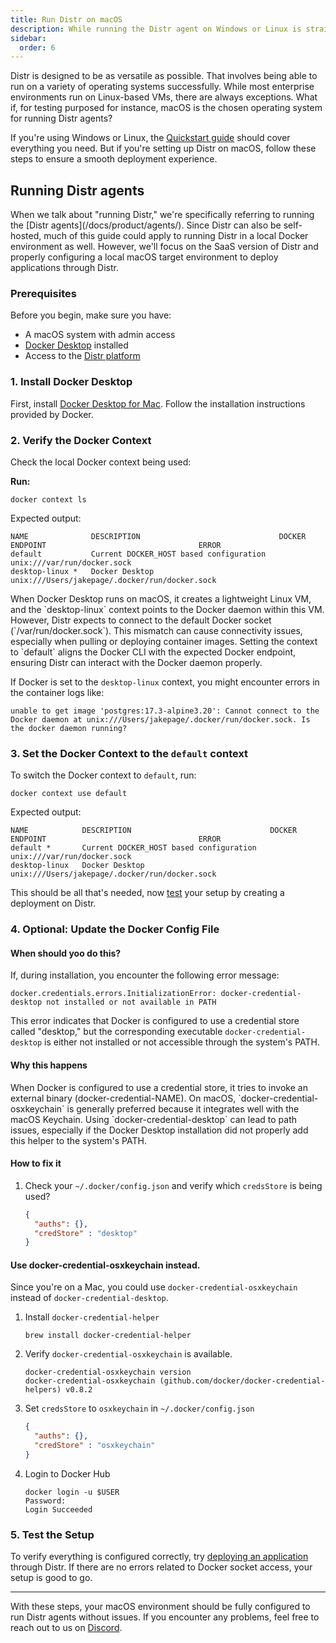 ```yaml
---
title: Run Distr on macOS
description: While running the Distr agent on Windows or Linux is straightforward, macOS may require a few additional tweaks.
sidebar:
  order: 6
---
```



Distr is designed to be as versatile as possible. That involves being able to run on a variety of operating systems successfully. While most enterprise environments run on Linux-based VMs, there are always exceptions. What if, for testing purposed for instance, macOS is the chosen operating system for running Distr agents?

If you're using Windows or Linux, the [Quickstart guide](/docs/getting-started/quickstart/) should cover everything you need. But if you're setting up Distr on macOS, follow these steps to ensure a smooth deployment experience.

## Running Distr agents
<Aside type="note">
  When we talk about "running Distr," we're specifically referring to running the [Distr agents](/docs/product/agents/). Since Distr can also be self-hosted, much of this guide could apply to running Distr in a local Docker environment as well. However, we'll focus on the SaaS version of Distr and properly configuring a local macOS target environment to deploy applications through Distr.
</Aside>

### Prerequisites
Before you begin, make sure you have:

- A macOS system with admin access
- [Docker Desktop](https://www.docker.com/products/docker-desktop/) installed
- Access to the [Distr platform](https://app.distr.sh/)

### 1. Install Docker Desktop
First, install [Docker Desktop for Mac](https://docs.docker.com/desktop/setup/install/mac-install/). Follow the installation instructions provided by Docker.

### 2. Verify the Docker Context
Check the local Docker context being used:

**Run:**
```shell
docker context ls
```

Expected output:
```
NAME              DESCRIPTION                               DOCKER ENDPOINT                                  ERROR
default           Current DOCKER_HOST based configuration   unix:///var/run/docker.sock
desktop-linux *   Docker Desktop                            unix:///Users/jakepage/.docker/run/docker.sock
```

<Aside type="tip">
  When Docker Desktop runs on macOS, it creates a lightweight Linux VM, and the `desktop-linux` context points to the Docker daemon within this VM. However, Distr expects to connect to the default Docker socket (`/var/run/docker.sock`). This mismatch can cause connectivity issues, especially when pulling or deploying container images. Setting the context to `default` aligns the Docker CLI with the expected Docker endpoint, ensuring Distr can interact with the Docker daemon properly.
</Aside>

If Docker is set to the `desktop-linux` context, you might encounter errors in the container logs like:

```
unable to get image 'postgres:17.3-alpine3.20': Cannot connect to the Docker daemon at unix:///Users/jakepage/.docker/run/docker.sock. Is the docker daemon running?
```

### 3. Set the Docker Context to the `default` context

To switch the Docker context to `default`, run:

```shell
docker context use default
```

Expected output:
```
NAME            DESCRIPTION                               DOCKER ENDPOINT                                  ERROR
default *       Current DOCKER_HOST based configuration   unix:///var/run/docker.sock
desktop-linux   Docker Desktop                            unix:///Users/jakepage/.docker/run/docker.sock
```

This should be all that's needed, now [test](/docs/guides/distr-on-macos/#5-test-the-setup) your setup by creating a deployment on Distr.

### 4. Optional: Update the Docker Config File

#### When should yoo do this?
If, during installation, you encounter the following error message:

```
docker.credentials.errors.InitializationError: docker-credential-desktop not installed or not available in PATH
```

This error indicates that Docker is configured to use a credential store called "desktop," but the corresponding executable `docker-credential-desktop` is either not installed or not accessible through the system's PATH.

#### Why this happens

<Aside tag="info">
  When Docker is configured to use a credential store, it tries to invoke an external binary (docker-credential-NAME). On macOS, `docker-credential-osxkeychain` is generally preferred because it integrates well with the macOS Keychain. Using `docker-credential-desktop` can lead to path issues, especially if the Docker Desktop installation did not properly add this helper to the system's PATH.
</Aside>

#### How to fix it
1. Check your `~/.docker/config.json` and verify which `credsStore` is being used?
    ```json
    {
      "auths": {},
      "credStore" : "desktop"
    }
    ```

#### Use docker-credential-osxkeychain instead.

Since you're on a Mac, you could use `docker-credential-osxkeychain` instead of `docker-credential-desktop`.

1. Install `docker-credential-helper`
    ```shell
    brew install docker-credential-helper
    ```
2. Verify `docker-credential-osxkeychain` is available.
    ```shell
    docker-credential-osxkeychain version
    docker-credential-osxkeychain (github.com/docker/docker-credential-helpers) v0.8.2
    ```
3. Set `credsStore` to `osxkeychain` in `~/.docker/config.json`
    ```json
    {
      "auths": {},
      "credStore" : "osxkeychain"
    }
    ```
4. Login to Docker Hub
    ```shell
    docker login -u $USER
    Password:
    Login Succeeded
    ```

### 5. Test the Setup

To verify everything is configured correctly, try [deploying an application](/docs/guides/onboarding-a-docker-app/#creating-a-new-deployment) through Distr. If there are no errors related to Docker socket access, your setup is good to go.

---

With these steps, your macOS environment should be fully configured to run Distr agents without issues. If you encounter any problems, feel free to reach out to us on [Discord](https://discord.gg/6qqBSAWZfW).
